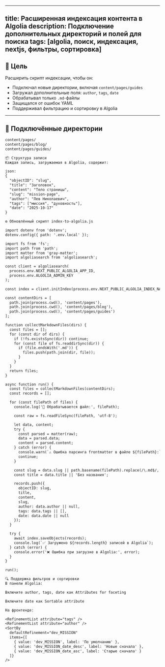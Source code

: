 
---
title: Расширенная индексация контента в Algolia
description: Подключение дополнительных директорий и полей для поиска
tags: [algolia, поиск, индексация, nextjs, фильтры, сортировка]
---

## 🧠 Цель

Расширить скрипт индексации, чтобы он:

- Подключал новые директории, включая `content/pages/guides`
- Загружал дополнительные поля: `author`, `tags`, `date`
- Обрабатывал только `.md`-файлы
- Защищался от ошибок YAML
- Поддерживал фильтрацию и сортировку в Algolia

---

## 📁 Подключённые директории

```txt
content/pages/
content/pages/blog/
content/pages/guides/

📦 Структура записи
Каждая запись, загружаемая в Algolia, содержит:

json:
{
  "objectID": "slug",
  "title": "Заголовок",
  "content": "Тело страницы",
  "slug": "mission-page",
  "author": "Лев Николаевич",
  "tags": ["миссия", "духовность"],
  "date": "2025-10-17"
}

⚙️ Обновлённый скрипт index-to-algolia.js

import dotenv from 'dotenv';
dotenv.config({ path: '.env.local' });

import fs from 'fs';
import path from 'path';
import matter from 'gray-matter';
import algoliasearch from 'algoliasearch';

const client = algoliasearch(
  process.env.NEXT_PUBLIC_ALGOLIA_APP_ID,
  process.env.ALGOLIA_ADMIN_KEY
);

const index = client.initIndex(process.env.NEXT_PUBLIC_ALGOLIA_INDEX_NAME);

const contentDirs = [
  path.join(process.cwd(), 'content/pages'),
  path.join(process.cwd(), 'content/pages/blog'),
  path.join(process.cwd(), 'content/pages/guides')
];

function collectMarkdownFiles(dirs) {
  const files = [];
  for (const dir of dirs) {
    if (!fs.existsSync(dir)) continue;
    for (const file of fs.readdirSync(dir)) {
      if (file.endsWith('.md')) {
        files.push(path.join(dir, file));
      }
    }
  }
  return files;
}

async function run() {
  const files = collectMarkdownFiles(contentDirs);
  const records = [];

  for (const filePath of files) {
    console.log('📄 Обрабатывается файл:', filePath);

    const raw = fs.readFileSync(filePath, 'utf-8');

    let data, content;
    try {
      const parsed = matter(raw);
      data = parsed.data;
      content = parsed.content;
    } catch (error) {
      console.warn(`⚠️ Ошибка парсинга frontmatter в файле ${filePath}:`, error.message);
      continue;
    }

    const slug = data.slug || path.basename(filePath).replace(/\.md$/, '');
    const title = data.title || 'Без названия';

    records.push({
      objectID: slug,
      title,
      content,
      slug,
      author: data.author || null,
      tags: data.tags || [],
      date: data.date || null
    });
  }

  try {
    await index.saveObjects(records);
    console.log(`✅ Загружено ${records.length} записей в Algolia`);
  } catch (error) {
    console.error('❌ Ошибка при загрузке в Algolia:', error);
  }
}

run();

🔍 Поддержка фильтров и сортировки
В панели Algolia:

Включите author, tags, date как Attributes for faceting

Включите date как Sortable attribute

На фронтенде:

<RefinementList attribute="tags" />
<RefinementList attribute="author" />
<SortBy
  defaultRefinement="dev_MISSION"
  items={[
    { value: 'dev_MISSION', label: 'По умолчанию' },
    { value: 'dev_MISSION_date_desc', label: 'Новые сначала' },
    { value: 'dev_MISSION_date_asc', label: 'Старые сначала' }
  ]}
/>

